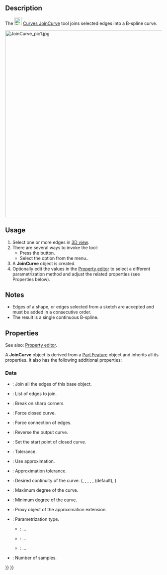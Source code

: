 <languages/>
<translate>

<!--T:1-->
{{Docnav
|[[Curves_ExtendCurve|ExtendCurve]]
|[[Curves_SplitCurve|SplitCurve]]
|[[Curves_Workbench|Curves]]
|IconL=Curves_ExtendCurve.svg
|IconR=Curves_SplitCurve.svg
|IconC=Curves_workbench_icon.svg
}}

<!--T:2-->
{{GuiCommand
|Name=Curves JoinCurve
|MenuLocation=Curves → joinCurves
|Workbenches=[[Curves_Workbench|Curves]]
}}

==Description== <!--T:3-->

<!--T:4-->
The [[Image:Curves_JoinCurve.svg|24px]] [[Curves_JoinCurve|Curves JoinCurve]] tool joins selected edges into a B-spline curve.

</translate>
[[File:JoinCurve_pic1.jpg|600px]]
<translate>

==Usage== <!--T:5-->

<!--T:6-->
# Select one or more edges in [[3D_view|3D view]].
# There are several ways to invoke the tool:
#* Press the {{Button|[[Image:Curves_JoinCurve.svg|16px]] [[Curves_JoinCurve|joinCurves]]}} button.
#* Select the {{MenuCommand|Curves → [[Image:Curves_JoinCurve.svg|16px]] joinCurves}} option from the menu..
# A '''JoinCurve''' object is created.
# Optionally edit the values in the [[Property_editor|Property editor]] to select a different parametrization method and adjust the related properties (see Properties below).

==Notes== <!--T:7-->

<!--T:13-->
* Edges of a shape, or edges selected from a sketch are accepted and must be added in a consecutive order.
* The result is a single continuous B-spline.

==Properties== <!--T:9-->

<!--T:21-->
See also: [[Property_editor|Property editor]].

<!--T:22-->
A '''JoinCurve''' object is derived from a [[Part_Feature|Part Feature]] object and inherits all its properties. It also has the following additional properties:

===Data=== <!--T:14-->

<!--T:15-->
{{TitleProperty|InputSources}}

<!--T:16-->
* {{PropertyData|Base|Link}}: Join all the edges of this base object.
* {{PropertyData|Edges|LinkSubList}}: List of edges to join.

<!--T:17-->
{{TitleProperty|Join}}

<!--T:18-->
* {{PropertyData|CornerBreak|Bool}}: Break on sharp corners.
* {{PropertyData|ForceClosed|Bool}}: Force closed curve.
* {{PropertyData|ForceContact|Bool}}: Force connection of edges.
* {{PropertyData|Reverse|Bool}}: Reverse the output curve.
* {{PropertyData|StartOffset|Integer}}: Set the start point of closed curve.
* {{PropertyData|Tolerance|Float}}: Tolerance.

<!--T:19-->
{{TitleProperty|ShapeApproximation}}

<!--T:20-->
* {{PropertyData|Active|Bool}}: Use approximation.
* {{PropertyData|ApproxTolerance|Float|Hidden}}: Approximation tolerance.
* {{PropertyData|Continuity|Enumeration|Hidden}}: Desired continuity of the curve. ({{Value|C0}}, {{Value|C1}}, {{Value|G1}}, {{Value|C2}}, {{Value|G2}}, {{Value|C3}} (default), {{Value|CN}})
* {{PropertyData|DegreeMax|Integer|Hidden}}: Maximum degree of the curve.
* {{PropertyData|DegreeMin|Integer|Hidden}}: Minimum degree of the curve.
* {{PropertyData|ExtensionProxy|PythonObject}}: Proxy object of the approximation extension.
* {{PropertyData|Parametrization|Enumeration|Hidden}}: Parametrization type.
** {{Value|ChordLength}}: ...
** {{Value|Centripetal}}: ...
** {{Value|Uniform}}: ...
* {{PropertyData|Samples|Integer|Hidden}}: Number of samples.


<!--T:11-->
{{Docnav
|[[Curves_ExtendCurve|ExtendCurve]]
|[[Curves_SplitCurve|SplitCurve]]
|[[Curves_Workbench|Curves]]
|IconL=Curves_ExtendCurve.svg
|IconR=Curves_SplitCurve.svg
|IconC=Curves_workbench_icon.svg
}}

</translate>
{{Curves Tools navi{{#translation:}}}}
{{Userdocnavi{{#translation:}}}}